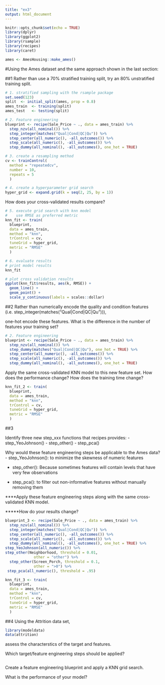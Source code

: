 ```yaml
---
title: "ex3"
output: html_document
---
```


```r
knitr::opts_chunk$set(echo = TRUE)
library(dplyr)
library(ggplot2)
library(rsample)
library(recipes)
library(caret)
```


```r
ames <- AmesHousing::make_ames()
```

#Using the Ames dataset and the same approach shown in the last section:

##1 
Rather than use a 70% stratified training split, try an 80% unstratified training split.

```r
# 1. stratified sampling with the rsample package
set.seed(123)
split  <- initial_split(ames, prop = 0.8)
ames_train  <- training(split)
ames_test   <- testing(split)

# 2. Feature engineering
blueprint <- recipe(Sale_Price ~ ., data = ames_train) %>%
  step_nzv(all_nominal()) %>%
  step_integer(matches("Qual|Cond|QC|Qu")) %>%
  step_center(all_numeric(), -all_outcomes()) %>%
  step_scale(all_numeric(), -all_outcomes()) %>%
  step_dummy(all_nominal(), -all_outcomes(), one_hot = TRUE)

# 3. create a resampling method
cv <- trainControl(
  method = "repeatedcv", 
  number = 10, 
  repeats = 5
  )

# 4. create a hyperparameter grid search
hyper_grid <- expand.grid(k = seq(2, 25, by = 1))
```

How does your cross-validated results compare?

```r
# 5. execute grid search with knn model
#    use RMSE as preferred metric
knn_fit <- train(
  blueprint, 
  data = ames_train, 
  method = "knn", 
  trControl = cv, 
  tuneGrid = hyper_grid,
  metric = "RMSE"
  )
```

```r
# 6. evaluate results
# print model results
knn_fit

```


```r
# plot cross validation results
ggplot(knn_fit$results, aes(k, RMSE)) + 
  geom_line() +
  geom_point() +
  scale_y_continuous(labels = scales::dollar)
```


##2
Rather than numerically encode the quality and condition features (i.e. step_integer(matches("Qual|Cond|QC|Qu"))), 

one-hot encode these features. 
What is the difference in the number of features your training set? 
```r
# 2. Feature engineering
blueprint <- recipe(Sale_Price ~ ., data = ames_train) %>%
  step_nzv(all_nominal()) %>%
  step_dummy(matches("Qual|Cond|QC|Qu"), one_hot = TRUE) %>%
  step_center(all_numeric(), -all_outcomes()) %>%
  step_scale(all_numeric(), -all_outcomes()) %>%
  step_dummy(all_nominal(), -all_outcomes(), one_hot = TRUE)
```


Apply the same cross-validated KNN model to this new feature set. 
How does the performance change?
How does the training time change?

```r
knn_fit_2 <- train(
  blueprint, 
  data = ames_train, 
  method = "knn", 
  trControl = cv, 
  tuneGrid = hyper_grid,
  metric = "RMSE"
  )
```


##3

Identify three new step_xxx functions that recipes provides:
- step_YeoJohnson()
- step_other()
- step_pca()

Why would these feature engineering steps be applicable to the Ames data?
- step_YeoJohnson():
to minimize the skewness of numeric features

- step_other():
Because sometimes features will contain levels that have very few observations

- step_pca():
to filter out non-informative features without manually removing them


****Apply these feature engineering steps along with the same cross-validated KNN model. 

*****How do your results change?

```r


blueprint_3 <- recipe(Sale_Price ~ ., data = ames_train) %>%
  step_nzv(all_nominal()) %>%
  step_integer(matches("Qual|Cond|QC|Qu")) %>%
  step_center(all_numeric(), -all_outcomes()) %>%
  step_scale(all_numeric(), -all_outcomes()) %>%
  step_dummy(all_nominal(), -all_outcomes(), one_hot = TRUE) %>%
step_YeoJohnson(all_numeric()) %>% 
step_other(Neighborhood, threshold = 0.01, 
             other = "other") %>%
  step_other(Screen_Porch, threshold = 0.1, 
             other = ">0") %>% 
 step_pca(all_numeric(), threshold = .95)
```


```r
knn_fit_3 <- train(
  blueprint, 
  data = ames_train, 
  method = "knn", 
  trControl = cv, 
  tuneGrid = hyper_grid,
  metric = "RMSE"
  )
```


##4 
Using the Attrition data set,
```r
library(modeldata)
data(attrition)
```

assess the characterstics of the target and features.

Which target/feature engineering steps should be applied?
```r

```

Create a feature engineering blueprint and apply a KNN grid search. 

What is the performance of your model?

```r

```


